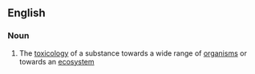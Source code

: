 ==English==

===Noun===
{{wikipedia}}
{{en-noun|-}}

# The [[toxicology]] of a substance towards a wide range of [[organism]]s or towards an [[ecosystem]]